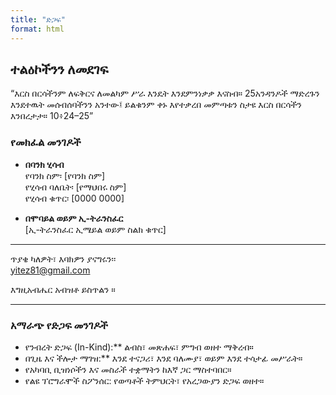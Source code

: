 ```yaml
---
title: "ድጋፍ"
format: html
---
```



## ተልዕኮችንን ለመደገፍ

"እርስ በርሳችንም ለፍቅርና ለመልካም ሥራ እንዴት እንደምንነቃቃ እናስብ። 25አንዳንዶች ማድረጉን እንደተዉት መሰብሰባችንን አንተው፤ ይልቁንም ቀኑ እየተቃረበ መምጣቱን ስታዩ እርስ በርሳችን እንበረታታ። 10፥24–25"

### የመክፈል መንገዶች

- **በባንክ ሂሳብ**  
  የባንክ ስም፡ [የባንክ ስም]  
  የሂሳብ ባለቤት፡ [የማህበሩ ስም]  
  የሂሳብ ቁጥር፡ [0000 0000]

- **በሞባይል ወይም ኢ-ትራንስፈር**  
  [ኢ-ትራንስፈር ኢሜይል ወይም ስልክ ቁጥር]

----

ጥያቄ ካለዎት፣ እባክዎን ያናግሩን፡፡  
[yitez81@gmail.com](mailto:yitez81@gmail.com)

እግዚአብሔር አብዝቶ ይስጥልን ።

----
### አማራጭ የድጋፍ መንገዶች

- የንብረት ድጋፍ (In-Kind):** ልብስ፣ መጽሐፍ፣ ምግብ ወዘተ ማቅረብ።  
- በጊዜ እና ችሎታ ማገዝ:** እንደ ተናጋሪ፣ እንደ ባለሙያ፣ ወይም እንደ ተሳታፊ መሥራት።  
- የአካባቢ ቢዝነሶችን እና መስራች ተቋማትን ከእኛ ጋር ማስተባበር።
- የልዩ ፕሮግራሞች ስፖንሰር: የወጣቶች ትምህርት፣ የአረጋውያን ድጋፍ ወዘተ።
